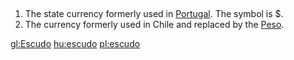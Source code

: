 ==[[]]==

==[[]]==

# The state currency formerly used in [[Portugal]]. The symbol is $.
# The currency formerly used in Chile and replaced by the [[Peso]].

[[gl:Escudo]]
[[hu:escudo]]
[[pl:escudo]]